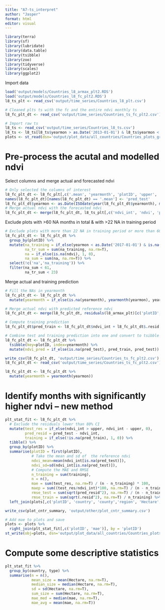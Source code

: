 ```yaml
---
title: "A7-ts_interpret"
author: "Jasper"
format: html
editor: visual
---
```


```r
library(terra)
library(sf)
library(lubridate)
library(data.table)
library(tsibble)
library(zoo)
library(tidyverse)
library(scales)
library(ggplot2)
```

Import data

```r
load('output/models/Countries_l8_armax_plt2.RDS')
load('output/models/Countries_l8_fc_plt2.RDS')
l8_ts_plt <- read_csv('output/time_series/Countries_l8_plt.csv')

# Cleaned plts ts with the fc and the entire ndvi monthly ts
l8_fc_plt_dt <- read_csv('output/time_series/Countries_ts_fc_plt2.csv')

# Import raw ts
l8_ts <- read_csv('output/time_series/Countries_l8_ts.csv')
l8_ts <- l8_ts[l8_ts$yearmon > as.Date('2013-01-01') & l8_ts$yearmon < as.Date('2022-11-01'),] # start L8
plots <- st_read(dsn='output/plot_data/all_countries/Countries_plots_green2.GeoJSON')
```


# Pre-process the acutal and modelled ndvi
Select columns and merge actual and forecasted ndvi

```r
# Only selected the columns of interest
l8_fc_plt_dt <- l8_fc_plt[,c('.mean', 'yearmonth', 'plotID', 'upper', 'lower')]
names(l8_fc_plt_dt)[names(l8_fc_plt_dt) == '.mean'] <- 'pred_test'
l8_fc_plt_dt$yearmon <- as.Date(ISOdate(year(l8_fc_plt_dt$yearmonth), month(l8_fc_plt_dt$yearmonth), 15))
# Merge actual ndvi with the forecasted ndvi
l8_fc_plt_dt <- merge(l8_fc_plt_dt, l8_ts_plt[,c('ndvi_int', 'ndvi', 'prcp', 'plotID', 'yearmon', 'country', 'county')], by=c('yearmon', 'plotID'), all.y=T)
```

Exclude plots with >60 NA months in total & with >22 NA in training period
```r
# Exclude plots with more than 22 NA in training period or more than 60 NAs in total
l8_fc_plt_dt <- l8_fc_plt_dt %>% 
  group_by(plotID) %>% 
  mutate(na_training = if_else(yearmon < as.Date('2017-01-01') & is.na(ndvi), 1, 0),
         na_tr_sum = sum(na_training, na.rm=T),
         na = if_else(is.na(ndvi), 1, 0),
         na_sum = sum(na, na.rm=T)) %>% 
  select(!c('na','na_training')) %>% 
  filter(na_sum < 61,
         na_tr_sum < 23)
```

Merge actual and training prediction
```r
# Fill the NAs in yearmonth
l8_fc_plt_dt <- l8_fc_plt_dt %>% 
  mutate(yearmonth = if_else(is.na(yearmonth), yearmonth(yearmon), yearmonth))

# Merge actual ndvi with predicted reference ndvi
l8_fc_plt_dt <- merge(l8_fc_plt_dt, residuals(l8_armax_plt)[c('plotID', 'yearmonth', '.resid')], by=c('yearmonth', 'plotID'), all.x=T)

# Compute training prediction
l8_fc_plt_dt$pred_train <- l8_fc_plt_dt$ndvi_int + l8_fc_plt_dt$.resid

# Combine test and training prediction into one and convert to tsibble
l8_fc_plt_dt <- l8_fc_plt_dt %>% 
  tsibble(key=plotID, index=yearmonth) %>% 
  mutate(ndvi_pred = if_else(is.na(pred_test), pred_train, pred_test))

write_csv(l8_fc_plt_dt, 'output/time_series/Countries_ts_fc_plt2.csv')
l8_fc_plt_dt <- read_csv('output/time_series/Countries_ts_fc_plt2.csv')

l8_fc_plt_dt <- l8_fc_plt_dt %>% 
  mutate(yearmonth = yearmonth(yearmon))
```


# Identify months with significantly higher ndvi -- new method
```r
plt_stat_fit <- l8_fc_plt_dt %>% 
  # Exclude the residuals lower than 80% CI
  mutate(test_res = if_else(ndvi_int > upper, ndvi_int - upper, 0),
         pred_resid = pred_test - ndvi_int,
         training = if_else(!is.na(pred_train), 1, 0)) %>% 
  tibble() %>% 
  group_by(plotID) %>% 
  summarise(plotID = first(plotID),
            # Take the mean and sd of  the reference ndvi
            ndvi_mean=mean(ndvi_int[is.na(pred_test)]),
            ndvi_sd=sd(ndvi_int[is.na(pred_test)]),
            # Compute the MAE and RMSE
            n_training = sum(training),
            n = n(),
            mae = sum(test_res, na.rm=T) / (n - n_training) * 100,
            maep = sum((test_res/ndvi_int)*100, na.rm=T) / (n - n_training),
            rmse_test = sum(sqrt(pred_resid^2), na.rm=T) / (n - n_training),
            rmse_train = sum(sqrt(.resid^2), na.rm=T) / n_training) %>% 
  left_join(plots[,c('plotID', 'country', 'county','region', 'Hectare', 'type')], by='plotID')

write_csv(plot_cntr_summary, 'output/other/plot_cntr_summary.csv')

# Add mae to plots and save
plots <- plots %>% 
  right_join(plt_stat_fit[,c('plotID', 'mae')], by = 'plotID') 
st_write(obj=plots, dsn='output/plot_data/all_countries/Countries_plots_green2.GeoJSON', driver='GeoJSON')
```


# Compute some descriptive statistics
```r
plt_stat_fit %>% 
  group_by(country, type) %>% 
  summarise(n = n(),
            mean_size = mean(Hectare, na.rm=T),
            median_size = median(Hectare, na.rm=T),
            sd = sd(Hectare, na.rm=T),
            sum_size = sum(Hectare, na.rm=T),
            mae_med = median(mae, na.rm=T),
            mae_avg = mean(mae, na.rm=T))
```
